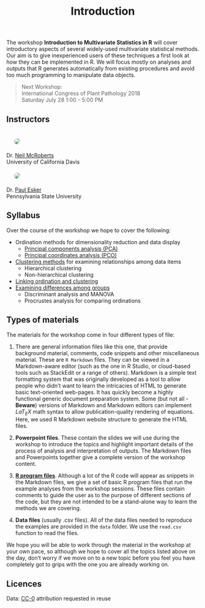 % Introduction


The workshop **Introduction to Multivariate Statistics in R** will cover introductory aspects of several widely-used multivariate statistical methods. Our aim is to give inexperienced users of these techniques a first look at how they can be implemented in R.  We will focus mostly on analyses and outputs that R generates automatically from existing procedures and avoid too much programming to manipulate data objects.

> Next Workshop:<br>
International Congress of Plant Pathology 2018<br>
Saturday July 28 1:00 - 5:00 PM

## Instructors


<div class="section group"><div class="col span_1_of_2"><img src = "figs/mcroberts.jpg" style = "border-radius: 50%; border-color: white 1px; margin: 20px">  
Dr. [Neil McRoberts](https://qbelab.plantpathology.ucdavis.edu/neil-mcroberts/)  
University of California Davis 
	</div><div class="col span_1_of_2"><img src = "figs/esker.jpg" style = "border-radius: 50%; border-color: white 1px; margin: 20px">    
Dr. [Paul Esker](https://plantpath.psu.edu/directory/pde6)  
Pennsylvania State University</div></div>

<p></p> 

## Syllabus

Over the course of the workshop we hope to cover the following:

 * Ordination methods for dimensionality reduction and data display
	 * [Principal components analysis (PCA)](1-MV_PCA.html)
	 * [Principal coordinates analysis (PCO)](2-MV_PCO.html)
 * [Clustering methods](3-Cluster.html) for examining relationships among data items
	 * Hierarchical clustering
	 * Non-hierarchical clustering
 * [Linking ordination and clustering](4-PCA_PCO_cluster.html)
 * [Examining differences among groups](5-DA_Manova.html)
	 * Discriminant analysis and MANOVA
	 * Procrustes analysis for comparing ordinations

<p> </p> 
 
## Types of materials

The materials for the workshop come in four different types of file:

1. There are general information files like this one, that provide background material, comments, code snippets and other miscellaneous material. These are `R Markdown` files. They can be viewed in a Markdown-aware editor (such as the one in R Studio, or cloud-based tools such as StackEdit or a range of others). Markdown is a simple text formatting system that was originally developed as a tool to allow people who didn't want to learn the intricacies of HTML to generate basic text-oriented web-pages. It has quickly become a highly functional generic document preparation system.  Some (but not all - **Beware**) versions of Markdown and Markdown editors can implement $LaT_{E}X$ math syntax to allow publication-quality rendering of equations. Here, we used R Markdown website structure to generate the HTML files.

2. **Powerpoint files**. These contain the slides we will use during the workshop to introduce the topics and highlight important details of the process of analysis and interpretation of outputs.   The Markdown files and Powerpoints together give a complete version of the workshop content.

3. [**R program files**](https://github.com/openplantpathology/OPP_Workshop_Multivariate/tree/master/R). Although a lot of the R code will appear as snippets in the Markdown files, we give a set of basic R program files that run the example analyses from the workshop sessions.  These files contain comments to guide the user as to the purpose of different sections of the code, but they are not intended to be a stand-alone way to learn the methods we are covering.

4. **Data files** (usually .csv files).  All of the data files needed to reproduce the examples are provided in the `data` folder.  We use the `read.csv` function to read the files.

We hope you will be able to work through the material in the workshop at your own pace, so although we hope to cover all the topics listed above on the day, don't worry if we move on to a new topic before you feel you have completely got to grips with the one you are already working on.
<br>



## Licences

Data: [CC-0](https://creativecommons.org/publicdomain/zero/1.0/) attribution requested in reuse


